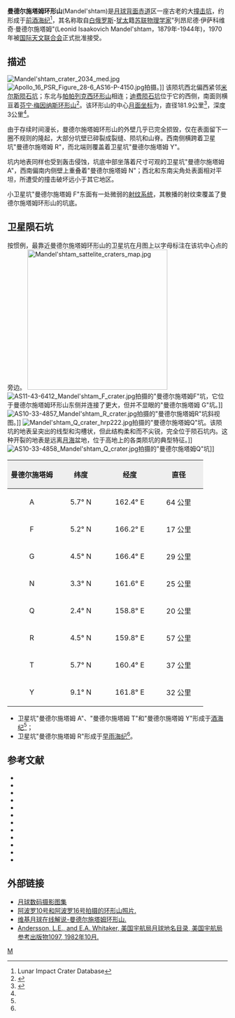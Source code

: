 {{lunar crater data|
 image=Mandel'shtam crater 1116 med.jpg|240px|
 caption=月球轨道器1号拍摄的斜视图，位于[[月球昼夜线|月球昼夜线]]上的曼德尔施塔姆环形山|
 latitude=5.7|
 N_or_S=N|
 longitude=162.39|
 E_or_W=E|
 diameter=181.9公里|
 depth=3公里|
 colong=200|
 eponym=列昂尼德·伊·曼德尔施塔姆}}
'''曼德尔施塔姆环形山'''(Mandel'shtam)是[[月球背面|月球背面]][[赤道|赤道]]区一座古老的大[[撞击坑|撞击坑]]，约形成于[[前酒海纪|前酒海纪]]<ref name=LICD>Lunar Impact Crater Database</ref>，其名称取自[[白俄罗斯|白俄罗斯]]-[[犹太|犹太]]籍[[苏联|苏联]][[物理学家|物理学家]]"列昂尼德·伊萨科维奇·曼德尔施塔姆"(Leonid Isaakovich Mandel'shtam，1879年-1944年)，1970年被[[国际天文联合会|国际天文联合会]]正式批准接受。

==描述==
[[Image:Mandel'shtam_crater_2034_med.jpg|thumb]]
[[Image:Apollo_16_PSR_Figure_28-6_AS16-P-4150.jpg|thumb]]拍摄。]]
该陨坑西北偏西紧邻[[米尔斯陨石坑|米尔斯陨石坑]]；东北与[[帕帕列克西环形山|帕帕列克西环形山]]相连；[[迪费陨石坑|迪费陨石坑]]位于它的西侧，南面则横亘着[[芬宁·梅因纳斯环形山|芬宁·梅因纳斯环形山]]<ref>{{Cite web |url=http://planetarynames.wr.usgs.gov/images/Lunar/lac_67_lo.pdf |title=Crater Mandelstam at LAC-67 map |accessdate=2016-07-01 |archive-date=2013-02-20 |archive-url=https://web.archive.org/web/20130220171830/http://planetarynames.wr.usgs.gov/images/Lunar/lac_67_lo.pdf |dead-url=no }}</ref>。该环形山的中心[[月面坐标|月面坐标]]为{{Coord|5.7|N|162.39|E|globe:Moon|nogoogle=1|noosm=1}}，直径181.9公里<ref name="IAU">{{Cite web |url=http://planetarynames.wr.usgs.gov/Feature/3625 |title=Directory of the International Astronomical Union |access-date=2016-07-01 |archive-date=2018-11-01 |archive-url=https://web.archive.org/web/20181101015448/https://planetarynames.wr.usgs.gov/Feature/3625 |dead-url=no }}</ref>，深度3公里<ref name="LICD"/>。

由于存续时间漫长，曼德尔施塔姆环形山的外壁几乎已完全损毁，仅在表面留下一圈不规则的隆起，大部分坑壁已碎裂成裂缝、陨坑和山脊。西南侧横跨着卫星坑"曼德尔施塔姆 R"，而北端则覆盖着卫星坑"曼德尔施塔姆 Y"。

坑内地表同样也受到轰击侵蚀，坑底中部坐落着尺寸可观的卫星坑"曼德尔施塔姆 A"，西南偏南内侧壁上重叠着"曼德尔施塔姆 N"；西北和东南尖角处表面相对平坦，所遭受的撞击破坏远小于其它地区。

小卫星坑"曼德尔施塔姆 F"东面有一处微弱的[[射纹系统|射纹系统]]，其散播的射纹束覆盖了曼德尔施塔姆环形山的坑底。

==卫星陨石坑==
按惯例，最靠近曼德尔施塔姆环形山的卫星坑在月图上以字母标注在该坑中心点的旁边。
[[Image:Mandel'shtam_sattelite_craters_map.jpg|320px]]
[[Image:AS11-43-6412_Mandel'shtam_F_crater.jpg|thumb]]拍摄的"曼德尔施塔姆F"坑，它位于曼德尔施塔姆环形山东侧并连接了更大，但并不显眼的"曼德尔施塔姆 G"坑。]]
[[Image:AS10-33-4857_Mandel'shtam_R_crater.jpg|thumb]]拍摄的"曼德尔施塔姆R"坑斜视图。]]
[[Image:Mandel'shtam_Q_crater_hrp222.jpg|thumb]]拍摄的"曼德尔施塔姆Q"坑。该陨坑的地表呈突出的线型和沟槽状，但此结构柔和而不尖锐，完全位于陨石坑内。这种开裂的地表是远离[[月海|月海]]盆地，位于高地上的各类陨坑的典型特征。]]
[[Image:AS10-33-4858_Mandel'shtam_Q_crater.jpg|thumb]]拍摄的"曼德尔施塔姆Q"坑]]

{| class="wikitable"
!width="25%" style="background:#eeeeee;" |曼德尔施塔姆
!width="25%" style="background:#eeeeee;" |纬度
!width="25%" style="background:#eeeeee;" |经度
!width="25%" style="background:#eeeeee;" |直径
|-
|align="center"|A
|align="center"|5.7° N
|align="center"|162.4° E
|align="center"|64 公里
|-
|align="center"|F
|align="center"|5.2° N
|align="center"|166.2° E
|align="center"|17 公里
|-
|align="center"|G
|align="center"|4.5° N
|align="center"|166.4° E
|align="center"|29 公里
|-
|align="center"|N
|align="center"|3.3° N
|align="center"|161.6° E
|align="center"|25 公里
|-
|align="center"|Q
|align="center"|2.4° N
|align="center"|158.8° E
|align="center"|20 公里
|-
|align="center"|R
|align="center"|4.5° N
|align="center"|159.8° E
|align="center"|57 公里
|-
|align="center"|T
|align="center"|5.7° N
|align="center"|160.4° E
|align="center"|37 公里
|-
|align="center"|Y
|align="center"|9.1° N
|align="center"|161.8° E
|align="center"|32 公里
|}

* 卫星坑"曼德尔施塔姆 A"、"曼德尔施塔姆 T"和"曼德尔施塔姆 Y"形成于[[酒海纪|酒海纪]]<ref name="LICD"/>；
* 卫星坑"曼德尔施塔姆 R"形成于[[早雨海纪|早雨海纪]]<ref name="LICD"/>。

==参考文献==
{{reflist}}
{{refbegin}}
* {{cite book
  | last1 = Andersson
  | first1 = L. E.
  | last2 = Whitaker
  | first2 = E. A.
  | authorlink2 = Ewen Whitaker
  | date = 1982
  | title = [[NASA|NASA]] Catalogue of Lunar Nomenclature
  | publisher = NASA RP-1097
  | ref = harv
  }}
* {{cite web
  | last = Blue
  | first = Jennifer
  | date = July 25, 2007
  | title = Gazetteer of Planetary Nomenclature
  | publisher = [[United_States_Geological_Survey|USGS]]
  | url = http://planetarynames.wr.usgs.gov/
  | accessdate = 2007-08-05
  | ref = harv
  | archive-date = 2015-05-26
  | archive-url = https://web.archive.org/web/20150526164842/http://planetarynames.wr.usgs.gov/
  | dead-url = no
  }}
* {{cite book
  | last1 = Bussey
  | first1 = B.
  | authorlink1 = Ben Bussey
  | last2 = Spudis
  | first2 = P.
  | authorlink2 = Paul Spudis
  | date = 2004
  | title = The Clementine Atlas of the Moon
  | publisher = Cambridge University Press
  | location = New York
  | isbn = 978-0-521-81528-4
  | ref = harv
  }}
* {{cite book
  | last1 = Cocks
  | first1 = Elijah E.
  | last2 = Cocks
  | first2 = Josiah C.
  | date = 1995
  | title = Who's Who on the Moon: A Biographical Dictionary of Lunar Nomenclature
  | url = https://archive.org/details/isbn_9780936389271
  | publisher = Tudor Publishers
  | isbn = 978-0-936389-27-1
  | ref = harv
  }}
* {{cite web
  | last = McDowell
  | first = Jonathan
  | date = July 15, 2007
  | url = http://host.planet4589.org/astro/lunar/
  | title = Lunar Nomenclature
  | publisher = Jonathan's Space Report
  | accessdate = 2007-10-24
  | ref = harv
  | archive-date = 2015-01-12
  | archive-url = https://web.archive.org/web/20150112233439/http://host.planet4589.org/astro/lunar/
  | dead-url = no
  }}
* {{cite journal| last1 = Menzel| first1 = D. H.| last2 = Minnaert| first2 = M.| last3 = Levin| first3 = B.| last4 = Dollfus| first4 = A.| last5 = Bell| first5 = B.| title = Report on Lunar Nomenclature by the Working Group of Commission 17 of the IAU| doi = 10.1007/BF00171763| journal = Space Science Reviews| volume = 12| issue = 2| pages = 136–186| year = 1971| pmid = | pmc =| bibcode = 1971SSRv...12..136M| ref = harv}}
* {{cite book
  | first = Patrick
  | last = Moore
  | authorlink = Patrick Moore
  | date = 2001
  | title = On the Moon
  | url = https://archive.org/details/patrickmooreonmo00patr
  | publisher = Sterling Publishing Co
  | isbn = 978-0-304-35469-6
  | ref = harv
  }}
* {{cite book
  | first = Fred W.
  | last = Price
  | date = 1988
  | title = The Moon Observer's Handbook
  | publisher = Cambridge University Press
  | isbn = 978-0-521-33500-3
  | ref = harv
  }}
* {{cite book
  | last = Rükl
  | first = Antonín
  | authorlink = Antonín Rükl
  | date = 1990
  | title = Atlas of the Moon
  | publisher = Kalmbach Books
  | isbn = 978-0-913135-17-4
  | ref = harv
  }}
* {{cite book
  | last = Webb
  | first = Rev. T. W.
  | authorlink = Thomas William Webb
  | date = 1962
  | title = Celestial Objects for Common Telescopes
  | url = https://archive.org/details/celestialobjects00webb
  | edition = 6th revised
  | publisher = Dover
  | isbn = 978-0-486-20917-3
  | ref = harv
  }}
* {{cite book
  | first = Ewen A.
  | last = Whitaker
  | authorlink = Ewen Whitaker
  | date = 1999
  | title = Mapping and Naming the Moon
  | publisher = Cambridge University Press
  | isbn = 978-0-521-62248-6
  | ref = harv
  }}
* {{cite book
  | first = Peter T.
  | last = Wlasuk
  | date = 2000
  | title = Observing the Moon
  | publisher = Springer
  | isbn = 978-1-85233-193-1
  | ref = harv
 }}
{{refend}}

==外部链接==
*[http://www.lpi.usra.edu/resources/lunar_orbiter/bin/srch_nam.shtml?Mandel%27shtam%7C0 月球数码摄影图集] {{Wayback|url=http://www.lpi.usra.edu/resources/lunar_orbiter/bin/srch_nam.shtml?Mandel%27shtam%7C0 |date=20201127013854 }}
*[http://www.lpi.usra.edu/resources/apollo/search/feature/?feature=Mandel%27shtam 阿波罗10号和阿波罗16号拍摄的环形山照片.] {{Wayback|url=http://www.lpi.usra.edu/resources/apollo/search/feature/?feature=Mandel%27shtam |date=20201127014415 }}
*[http://the-moon.wikispaces.com/Mandel%27shtam 维基月球在线解说-曼德尔施塔姆环形山.] {{Wayback|url=http://the-moon.wikispaces.com/Mandel%27shtam |date=20180531115430 }}
*[http://planet4589.org/astro/lunar/RP-1097.pdf Andersson, L.E., and E.A. Whitaker, 美国宇航局月球地名目录, 美国宇航局参考出版物1097, 1982年10月.] {{Wayback|url=http://planet4589.org/astro/lunar/RP-1097.pdf |date=20141006125838 }}

[[Category:月球环形山|M]]
{{月球環形山 (L-N)}}